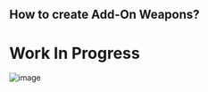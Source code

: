 ## How to create Add-On Weapons?

# Work In Progress

![image](/../public/gifs/mochi-cat-chibi-cat.gif)
